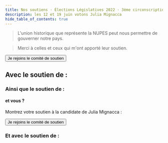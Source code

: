```yaml
---
title: Nos soutiens · Élections Législatives 2022 · 3ème circonscription de l'Hérault
description: les 12 et 19 juin votons Julia Mignacca
hide_table_of_contents: true
---
```



> L'union historique que représente la NUPES peut nous permettre de gouverner notre pays.

> Merci à celles et ceux qui m'ont apporté leur soutien.

<div className="btn-container">
  <Button
    as="a"
    href="/rejoindre-comite-de-soutien"
    variant="primary"
    className="calendar-btn-link"
  >
    Je rejoins le comité de soutien
  </Button>
</div>

## Avec le soutien de :

<PeertubePlaylist
  peertubeHost="peertube.noussommes.org"
  playlistId="00e10766-d8ee-4235-8ba4-f018c75fb0ad"
/>

### Ainsi que le soutien de :

<SupportCommittee />

#### et vous ?

Montrez votre soutien à la candidate de Julia Mignacca :

<div className="btn-container">
  <Button
    as="a"
    href="/rejoindre-comite-de-soutien"
    variant="secondary"
    className="calendar-btn-link"
  >
    Je rejoins le comité de soutien
  </Button>
</div>

### Et avec le soutien de :

<LogoSoup />
